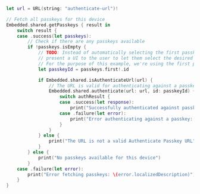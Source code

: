 ```swift
let url = URL(string: "authenticate-url")!

// Fetch all passkeys for this device
Embedded.shared.getPasskeys { result in
    switch result {
    case .success(let passkeys):
        // Check if there are any passkeys available
        if !passkeys.isEmpty {
            // TODO: Instead of automatically selecting the first passkey, 
            // present a UI to the user to let them select the desired passkey.
            // For the purpose of this example, we're using the first passkey.
            let passkeyId = passkeys.first!.id

            if Embedded.shared.isAuthenticateUrl(url) {
                // The URL is valid for authenticating against a passkey
                Embedded.shared.authenticate(url: url, id: passkeyId) { authResult in
                    switch authResult {
                    case .success(let response):
                        print("Successfully authenticated against passkey bound to this device. Response: \(response)")
                    case .failure(let error):
                        print("Error authenticating against a passkey: \(error.localizedDescription)")
                    }
                }
            } else {
                print("The URL is not a valid Authenticate Passkey URL")
            }
        } else {
            print("No passkeys available for this device")
        }
    case .failure(let error):
        print("Error fetching passkeys: \(error.localizedDescription)")
    }
}
```
